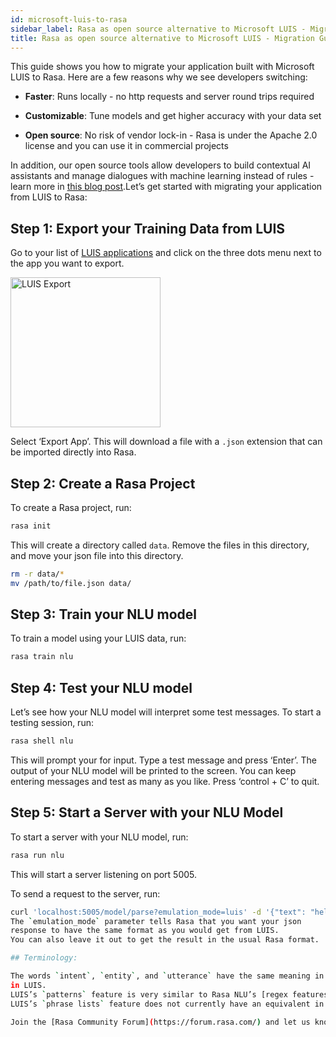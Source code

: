 ```yaml
---
id: microsoft-luis-to-rasa
sidebar_label: Rasa as open source alternative to Microsoft LUIS - Migration Guide
title: Rasa as open source alternative to Microsoft LUIS - Migration Guide
---
```


This guide shows you how to migrate your application built with Microsoft LUIS to Rasa. Here are a few reasons why we see developers switching:

* **Faster**: Runs locally - no http requests and server round trips required

* **Customizable**: Tune models and get higher accuracy with your data set

* **Open source**: No risk of vendor lock-in - Rasa is under the Apache 2.0 license and you can use it in commercial projects

In addition, our open source tools allow developers to build contextual AI assistants and manage dialogues with machine learning instead of rules - learn more in <a class="reference external" href="http://blog.rasa.com/a-new-approach-to-conversational-software/" target="_blank">this blog post</a>.Let’s get started with migrating your application from LUIS to Rasa:

## Step 1: Export your Training Data from LUIS

Go to your list of [LUIS applications](https://www.luis.ai/applications) and click
on the three dots menu next to the app you want to export.



<img alt="LUIS Export" src="../../img/luis_export.png" width="240" />

Select ‘Export App’. This will download a file with a `.json` extension that can be imported directly into Rasa.

## Step 2: Create a Rasa Project

To create a Rasa project, run:

```bash
rasa init
```

This will create a directory called `data`.
Remove the files in this directory, and
move your json file into this directory.

```bash
rm -r data/*
mv /path/to/file.json data/
```

## Step 3: Train your NLU model

To train a model using your LUIS data, run:

```bash
rasa train nlu
```

## Step 4: Test your NLU model

Let’s see how your NLU model will interpret some test messages.
To start a testing session, run:

```bash
rasa shell nlu
```

This will prompt your for input.
Type a test message and press ‘Enter’.
The output of your NLU model will be printed to the screen.
You can keep entering messages and test as many as you like.
Press ‘control + C’ to quit.

## Step 5: Start a Server with your NLU Model

To start a server with your NLU model, run:

```bash
rasa run nlu
```

This will start a server listening on port 5005.

To send a request to the server, run:

```bash
curl 'localhost:5005/model/parse?emulation_mode=luis' -d '{"text": "hello"}'
The `emulation_mode` parameter tells Rasa that you want your json
response to have the same format as you would get from LUIS.
You can also leave it out to get the result in the usual Rasa format.

## Terminology:

The words `intent`, `entity`, and `utterance` have the same meaning in Rasa as they do
in LUIS.
LUIS’s `patterns` feature is very similar to Rasa NLU’s [regex features](/docs/rasa/nlu/training-data-format/#regular-expression-features)
LUIS’s `phrase lists` feature does not currently have an equivalent in Rasa NLU.

Join the [Rasa Community Forum](https://forum.rasa.com/) and let us know how your migration went!
